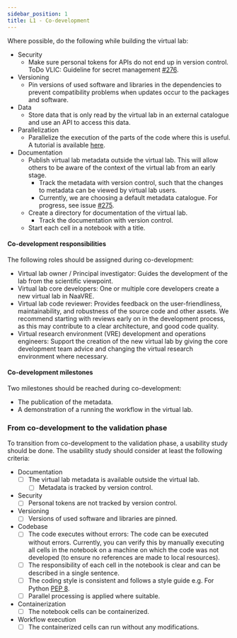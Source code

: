```yaml
---
sidebar_position: 1
title: L1 - Co-development
---
```

Where possible, do the following while building the virtual lab:

* Security
  * Make sure personal tokens for APIs do not end up in version control. ToDo VLIC: Guideline for secret management [#276](https://github.com/QCDIS/projects_overview/issues/276).
* Versioning
  * Pin versions of used software and libraries in the dependencies to prevent compatibility problems when updates occur to the packages and software.
* Data
  * Store data that is only read by the virtual lab in an external catalogue and use an API to access this data.
* Parallelization
  * Parallelize the execution of the parts of the code where this is useful. A tutorial is available [here](https://github.com/QCDIS/lifewatch-notebooks/blob/main/NaaVRE-tutorials/splitting-classic.ipynb).
* Documentation
  * Publish virtual lab metadata outside the virtual lab. This will allow others to be aware of the context of the virtual lab from an early stage.
    * Track the metadata with version control, such that the changes to metadata can be viewed by virtual lab users.
    * Currently, we are choosing a default metadata catalogue. For progress, see issue [#275](https://github.com/QCDIS/projects_overview/issues/275).
  * Create a directory for documentation of the virtual lab.
    * Track the documentation with version control.
  * Start each cell in a notebook with a title.

#### Co-development responsibilities
The following roles should be assigned during co-development:

* Virtual lab owner / Principal investigator: Guides the development of the lab from the scientific viewpoint.
* Virtual lab core developers: One or multiple core developers create a new virtual lab in NaaVRE.
* Virtual lab code reviewer: Provides feedback on the user-friendliness, maintainability, and robustness of the
source code and other assets. We recommend starting with reviews early on in the development process, as this may contribute to a clear architecture, and good code quality.
* Virtual research environment (VRE) development and operations engineers: Support the creation of the new virtual lab
by giving the core development team advice and changing the virtual research environment where necessary.

#### Co-development milestones
Two milestones should be reached during co-development:

* The publication of the metadata.
* A demonstration of a running the workflow in the virtual lab.

### From co-development to the validation phase
To transition from co-development to the validation phase, a usability study should be done.
The usability study should consider at least the following criteria:

* Documentation
  - [ ] The virtual lab metadata is available outside the virtual lab.
    - [ ] Metadata is tracked by version control.
* Security
  - [ ] Personal tokens are not tracked by version control.
* Versioning
  - [ ] Versions of used software and libraries are pinned.
* Codebase
  - [ ] The code executes without errors: The code can be executed without errors.
Currently, you can verify this by manually executing all cells in the notebook on a machine on which the code was not developed (to ensure no references are made to local resources).
  - [ ] The responsibility of each cell in the notebook is clear and can be described in a single sentence.
  - [ ] The coding style is consistent and follows a style guide e.g. For Python [PEP 8](https://peps.python.org/pep-0008/).
  * [ ] Parallel processing is applied where suitable.
* Containerization
  - [ ] The notebook cells can be containerized.
* Workflow execution
  - [ ] The containerized cells can run without any modifications.